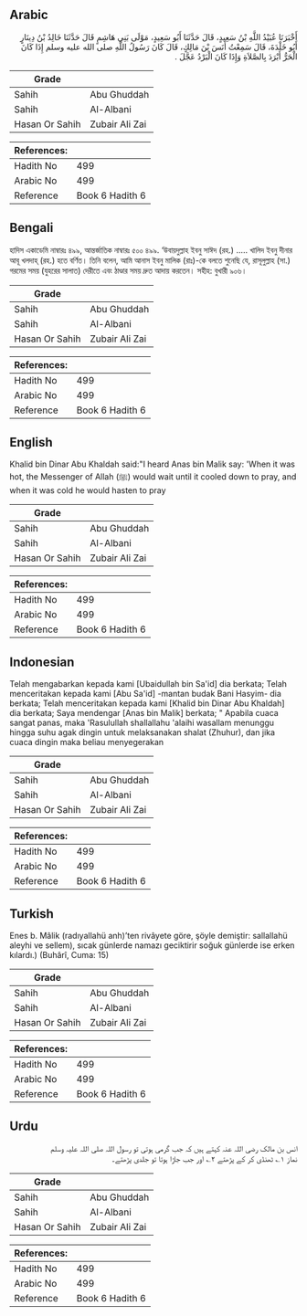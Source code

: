 ## Arabic


<div dir="rtl" lang="ar" style={{fontSize:'larger',backgroundColor:'#f8f9fa',padding:20}}>
أَخْبَرَنَا عُبَيْدُ اللَّهِ بْنُ سَعِيدٍ، قَالَ حَدَّثَنَا أَبُو سَعِيدٍ، مَوْلَى بَنِي هَاشِمٍ قَالَ حَدَّثَنَا خَالِدُ بْنُ دِينَارٍ أَبُو خَلْدَةَ، قَالَ سَمِعْتُ أَنَسَ بْنَ مَالِكٍ، قَالَ كَانَ رَسُولُ اللَّهِ صلى الله عليه وسلم إِذَا كَانَ الْحَرُّ أَبْرَدَ بِالصَّلاَةِ وَإِذَا كَانَ الْبَرْدُ عَجَّلَ ‏.‏
</div>
<div style={{backgroundColor:'#f8f9fa',padding:20, marginBottom: 10}}><table> <thead> <tr> <th>Grade</th> <th></th> </tr> </thead> <tbody> <tr><td>Sahih</td><td>Abu Ghuddah</td></tr><tr><td>Sahih</td><td>Al-Albani</td></tr><tr><td>Hasan Or Sahih</td><td>Zubair Ali Zai</td></tr></tbody></table><table> <thead> <tr> <th>References:</th> <th></th> </tr> </thead> <tbody><tr><td>Hadith No</td><td>499</td></tr><tr><td>Arabic No</td><td>499</td></tr><tr><td>Reference</td><td>Book 6 Hadith 6</td></tr></tbody></table></div>

## Bengali


<div dir="ltr" lang="bn" style={{fontSize:'larger',backgroundColor:'#f8f9fa',padding:20}}>
হাদিস একাডেমি নাম্বারঃ ৪৯৯, আন্তর্জাতিক নাম্বারঃ ৫০০ ৪৯৯. ‘উবায়দুল্লাহ ইবনু সাঈদ (রহ.) ..... খালিদ ইবনু দীনার আবূ খলদাহ্ (রহ.) হতে বর্ণিত। তিনি বলেন, আমি আনাস ইবনু মালিক (রাঃ)-কে বলতে শুনেছি যে, রাসূলুল্লাহ (সা.) গরমের সময় (যুহরের সালাত) দেরীতে এবং ঠাণ্ডার সময় দ্রুত আদায় করতেন। সহীহ: বুখারী ৯০৬।
</div>
<div style={{backgroundColor:'#f8f9fa',padding:20, marginBottom: 10}}><table> <thead> <tr> <th>Grade</th> <th></th> </tr> </thead> <tbody> <tr><td>Sahih</td><td>Abu Ghuddah</td></tr><tr><td>Sahih</td><td>Al-Albani</td></tr><tr><td>Hasan Or Sahih</td><td>Zubair Ali Zai</td></tr></tbody></table><table> <thead> <tr> <th>References:</th> <th></th> </tr> </thead> <tbody><tr><td>Hadith No</td><td>499</td></tr><tr><td>Arabic No</td><td>499</td></tr><tr><td>Reference</td><td>Book 6 Hadith 6</td></tr></tbody></table></div>

## English


<div dir="ltr" lang="en" style={{fontSize:'larger',backgroundColor:'#f8f9fa',padding:20}}>
Khalid bin Dinar Abu Khaldah said:"I heard Anas bin Malik say: 'When it was hot, the Messenger of Allah (ﷺ) would wait until it cooled down to pray, and when it was cold he would hasten to pray
</div>
<div style={{backgroundColor:'#f8f9fa',padding:20, marginBottom: 10}}><table> <thead> <tr> <th>Grade</th> <th></th> </tr> </thead> <tbody> <tr><td>Sahih</td><td>Abu Ghuddah</td></tr><tr><td>Sahih</td><td>Al-Albani</td></tr><tr><td>Hasan Or Sahih</td><td>Zubair Ali Zai</td></tr></tbody></table><table> <thead> <tr> <th>References:</th> <th></th> </tr> </thead> <tbody><tr><td>Hadith No</td><td>499</td></tr><tr><td>Arabic No</td><td>499</td></tr><tr><td>Reference</td><td>Book 6 Hadith 6</td></tr></tbody></table></div>

## Indonesian


<div dir="ltr" lang="id" style={{fontSize:'larger',backgroundColor:'#f8f9fa',padding:20}}>
Telah mengabarkan kepada kami [Ubaidullah bin Sa'id] dia berkata; Telah menceritakan kepada kami [Abu Sa'id] -mantan budak Bani Hasyim- dia berkata; Telah menceritakan kepada kami [Khalid bin Dinar Abu Khaldah] dia berkata; Saya mendengar [Anas bin Malik] berkata; " Apabila cuaca sangat panas, maka 'Rasulullah shallallahu 'alaihi wasallam menunggu hingga suhu agak dingin untuk melaksanakan shalat (Zhuhur), dan jika cuaca dingin maka beliau menyegerakan
</div>
<div style={{backgroundColor:'#f8f9fa',padding:20, marginBottom: 10}}><table> <thead> <tr> <th>Grade</th> <th></th> </tr> </thead> <tbody> <tr><td>Sahih</td><td>Abu Ghuddah</td></tr><tr><td>Sahih</td><td>Al-Albani</td></tr><tr><td>Hasan Or Sahih</td><td>Zubair Ali Zai</td></tr></tbody></table><table> <thead> <tr> <th>References:</th> <th></th> </tr> </thead> <tbody><tr><td>Hadith No</td><td>499</td></tr><tr><td>Arabic No</td><td>499</td></tr><tr><td>Reference</td><td>Book 6 Hadith 6</td></tr></tbody></table></div>

## Turkish


<div dir="ltr" lang="tr" style={{fontSize:'larger',backgroundColor:'#f8f9fa',padding:20}}>
Enes b. Mâlik (radıyallahü anh)’ten rivâyete göre, şöyle demiştir: sallallahü aleyhi ve sellem), sıcak günlerde namazı geciktirir soğuk günlerde ise erken kılardı.) (Buhârî, Cuma: 15)
</div>
<div style={{backgroundColor:'#f8f9fa',padding:20, marginBottom: 10}}><table> <thead> <tr> <th>Grade</th> <th></th> </tr> </thead> <tbody> <tr><td>Sahih</td><td>Abu Ghuddah</td></tr><tr><td>Sahih</td><td>Al-Albani</td></tr><tr><td>Hasan Or Sahih</td><td>Zubair Ali Zai</td></tr></tbody></table><table> <thead> <tr> <th>References:</th> <th></th> </tr> </thead> <tbody><tr><td>Hadith No</td><td>499</td></tr><tr><td>Arabic No</td><td>499</td></tr><tr><td>Reference</td><td>Book 6 Hadith 6</td></tr></tbody></table></div>

## Urdu


<div dir="rtl" lang="ur" style={{fontSize:'larger',backgroundColor:'#f8f9fa',padding:20}}>
انس بن مالک رضی اللہ عنہ کہتے ہیں کہ جب گرمی ہوتی تو رسول اللہ صلی اللہ علیہ وسلم نماز ۱؎ ٹھنڈی کر کے پڑھتے ۲؎ اور جب جاڑا ہوتا تو جلدی پڑھتے۔
</div>
<div style={{backgroundColor:'#f8f9fa',padding:20, marginBottom: 10}}><table> <thead> <tr> <th>Grade</th> <th></th> </tr> </thead> <tbody> <tr><td>Sahih</td><td>Abu Ghuddah</td></tr><tr><td>Sahih</td><td>Al-Albani</td></tr><tr><td>Hasan Or Sahih</td><td>Zubair Ali Zai</td></tr></tbody></table><table> <thead> <tr> <th>References:</th> <th></th> </tr> </thead> <tbody><tr><td>Hadith No</td><td>499</td></tr><tr><td>Arabic No</td><td>499</td></tr><tr><td>Reference</td><td>Book 6 Hadith 6</td></tr></tbody></table></div>